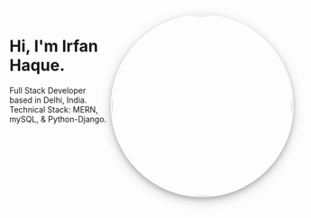 
<div style="float:right;">
  <img
    src={imageUrl}
    style="height:20rem;width:auto;border: 2px solid white;border-radius:50%;box-shadow:0 4px 8px 0 rgba(0, 0, 0, 0.2), 0 6px 20px 0 rgba(0, 0, 0, 0.19);"
  />
</div>

# Hi, I'm Irfan Haque.

Full Stack Developer based in Delhi, India.
Technical Stack: MERN, mySQL, & Python-Django.
